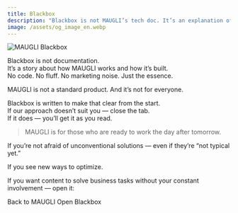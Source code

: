 ```yaml
---
title: Blackbox
description: "Blackbox is not MAUGLI’s tech doc. It’s an explanation of how it works — in simple words."
image: /assets/og_image_en.webp
---
```



![MAUGLI Blackbox](/assets/og_image_en.webp)

Blackbox is not documentation.  
It’s a story about how MAUGLI works and how it’s built.  
No code. No fluff. No marketing noise. Just the essence.

MAUGLI is not a standard product. And it’s not for everyone.

Blackbox is written to make that clear from the start.  
If our approach doesn’t suit you — close the tab.  
If it does — you’ll get it as you read.

> MAUGLI is for those who are ready to work the day after tomorrow.

If you’re not afraid of unconventional solutions — even if they’re “not typical yet.”

If you see new ways to optimize.

If you want content to solve business tasks without your constant involvement — open it:

<LinkButton  href="https://maugli.cfd" variant="secondary" icon="left-arrow" iconPlacement="start">
  Back to MAUGLI
</LinkButton>
<LinkButton href="/intro/01" variant="primary" icon="seti:license" iconPlacement="start">
  Open Blackbox
</LinkButton>